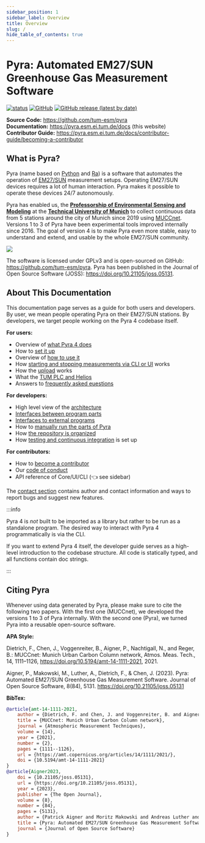 ```yaml
---
sidebar_position: 1
sidebar_label: Overview
title: Overview
slug: /
hide_table_of_contents: true
---
```


# Pyra: Automated EM27/SUN Greenhouse Gas Measurement Software

[![status](https://joss.theoj.org/papers/d47b5197eb098bccfbd27b6a6c441cb4/status.svg)](https://joss.theoj.org/papers/d47b5197eb098bccfbd27b6a6c441cb4)
[![GitHub](https://img.shields.io/github/license/tum-esm/pyra?color=f43f5e&style=flat)](https://github.com/tum-esm/pyra/blob/main/LICENSE.md)
[![GitHub release (latest by date)](https://img.shields.io/github/v/release/tum-esm/pyra?display_name=tag&label=latest%20release&color=f43f5e&style=flat)](https://github.com/tum-esm/pyra/releases)

**Source Code:** https://github.com/tum-esm/pyra<br/>
**Documentation:** https://pyra.esm.ei.tum.de/docs (this website)<br/>
**Contributor Guide:** https://pyra.esm.ei.tum.de/docs/contributor-guide/becoming-a-contributor

## What is Pyra?

Pyra (name based on [Python](<https://en.wikipedia.org/wiki/Python_(programming_language)>) and [Ra](https://en.wikipedia.org/wiki/Ra)) is a software that automates the operation of [EM27/SUN](https://www.bruker.com/en/products-and-solutions/infrared-and-raman/remote-sensing/em27-sun-solar-absorption-spectrometer.html) measurement setups. Operating EM27/SUN devices requires a lot of human interaction. Pyra makes it possible to operate these devices 24/7 autonomously.

Pyra has enabled us, the **[Professorship of Environmental Sensing and Modeling](https://www.ee.cit.tum.de/en)** at the **[Technical University of Munich](https://www.tum.de/en)** to collect continuous data from 5 stations around the city of Munich since 2019 using [MUCCnet](https://atmosphere.ei.tum.de/). Versions 1 to 3 of Pyra have been experimental tools improved internally since 2016. The goal of version 4 is to make Pyra even more stable, easy to understand and extend, and usable by the whole EM27/SUN community.

<img src="/img/docs/muccnet-image-roof.jpg" className="tw-mb-2 tw-rounded-lg" />

The software is licensed under GPLv3 and is open-sourced on GitHub: https://github.com/tum-esm/pyra. Pyra has been published in the Journal of Open Source Software (JOSS): https://doi.org/10.21105/joss.05131.

## About This Documentation

This documentation page serves as a guide for both users and developers. By user, we mean people operating Pyra on their EM27/SUN stations. By developers, we target people working on the Pyra 4 codebase itself.

**For users:**

- Overview of [what Pyra 4 does](/docs/user-guide/functionality)
- How to [set it up](/docs/user-guide/setup)
- Overview of [how to use it](/docs/user-guide/usage-overview)
- How [starting and stopping measurements via CLI or UI](/docs/user-guide/measurements) works
- How the [upload](/docs/user-guide/upload) works
- What the [TUM PLC and Helios](/docs/user-guide/tum-plc-and-helios)
- Answers to [frequently asked euestions](/docs/user-guide/faq)

**For developers:**

- High level view of the [architecture](/docs/developer-guide/architecture)
- [Interfaces between program parts](/docs/developer-guide/internal-interfaces)
- [Interfaces to external programs](/docs/developer-guide/external-interfaces)
- How to [manually run the parts of Pyra](/docs/developer-guide/running-pyra-manually)
- How [the repository is organized](/docs/developer-guide/repository-organization)
- How [testing and continuous integration](/docs/developer-guide/testing-and-ci) is set up

**For contributors:**

- How to [become a contributor](/docs/contributor-guide/becoming-a-contributor)
- Our [code of conduct](/docs/contributor-guide/code-of-conduct)
- API reference of Core/UI/CLI (👈 see sidebar)

The [contact section](/docs/intro/contact) contains author and contact information and ways to report bugs and suggest new features.

:::info

Pyra 4 is _not_ built to be imported as a library but rather to be run as a standalone program. The desired way to interact with Pyra 4 programmatically
is via the CLI.

If you want to extend Pyra 4 itself, the developer guide serves as a high-level introduction to the codebase structure. All code is statically typed, and all functions contain doc strings.

:::

## Citing Pyra

Whenever using data generated by Pyra, please make sure to cite the following two papers. With the first one (MUCCnet), we developed the versions 1 to 3 of Pyra internally. With the second one (Pyra), we turned Pyra into a reusable open-source software.

**APA Style:**

Dietrich, F., Chen, J., Voggenreiter, B., Aigner, P., Nachtigall, N., and Reger, B.: MUCCnet: Munich Urban Carbon Column network, Atmos. Meas. Tech., 14, 1111–1126, https://doi.org/10.5194/amt-14-1111-2021, 2021.

Aigner, P., Makowski, M., Luther, A., Dietrich, F., & Chen, J. (2023). Pyra: Automated EM27/SUN Greenhouse Gas Measurement Software. Journal of Open Source Software, 8(84), 5131. https://doi.org/10.21105/joss.05131

**BibTex:**

```bibtex
@article{amt-14-1111-2021,
    author = {Dietrich, F. and Chen, J. and Voggenreiter, B. and Aigner, P. and Nachtigall, N. and Reger, B.},
    title = {MUCCnet: Munich Urban Carbon Column network},
    journal = {Atmospheric Measurement Techniques},
    volume = {14},
    year = {2021},
    number = {2},
    pages = {1111--1126},
    url = {https://amt.copernicus.org/articles/14/1111/2021/},
    doi = {10.5194/amt-14-1111-2021}
}
@article{Aigner2023,
    doi = {10.21105/joss.05131},
    url = {https://doi.org/10.21105/joss.05131},
    year = {2023},
    publisher = {The Open Journal},
    volume = {8},
    number = {84},
    pages = {5131},
    author = {Patrick Aigner and Moritz Makowski and Andreas Luther and Florian Dietrich and Jia Chen},
    title = {Pyra: Automated EM27/SUN Greenhouse Gas Measurement Software},
    journal = {Journal of Open Source Software}
}
```
